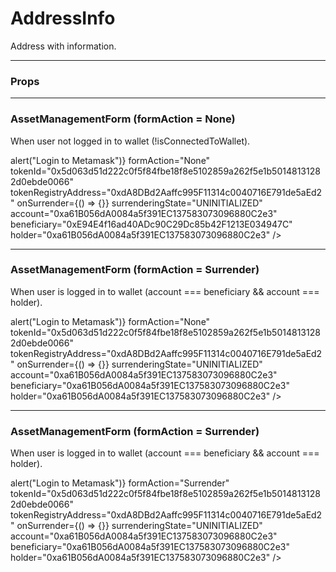 
<Meta title="AssetManagementForm" component={AssetManagementForm} />

# AddressInfo

Address with information.

---

### Props

<Props of={AssetManagementForm} />

---

### AssetManagementForm (formAction = None)

When user not logged in to wallet (!isConnectedToWallet).

<Preview>
  <Story name="Not Logged in">
    <AssetManagementForm
      isConnectedToWallet={false}
      onConnectToWallet={() => alert("Login to Metamask")}
      formAction="None"
      tokenId="0x5d063d51d222c0f5f84fbe18f8e5102859a262f5e1b50148131282d0ebde0066"
      tokenRegistryAddress="0xdA8DBd2Aaffc995F11314c0040716E791de5aEd2"
      onSurrender={() => {}}
      surrenderingState="UNINITIALIZED"
      account="0xa61B056dA0084a5f391EC137583073096880C2e3"
      beneficiary="0xE94E4f16ad40ADc90C29Dc85b42F1213E034947C"
      holder="0xa61B056dA0084a5f391EC137583073096880C2e3"
    />
  </Story>
</Preview>

---

### AssetManagementForm (formAction = Surrender)

When user is logged in to wallet (account === beneficiary && account === holder).

<Preview>
  <Story name="Logged in">
    <AssetManagementForm
      isConnectedToWallet={true}
      onConnectToWallet={() => alert("Login to Metamask")}
      formAction="None"
      tokenId="0x5d063d51d222c0f5f84fbe18f8e5102859a262f5e1b50148131282d0ebde0066"
      tokenRegistryAddress="0xdA8DBd2Aaffc995F11314c0040716E791de5aEd2"
      onSurrender={() => {}}
      surrenderingState="UNINITIALIZED"
      account="0xa61B056dA0084a5f391EC137583073096880C2e3"
      beneficiary="0xa61B056dA0084a5f391EC137583073096880C2e3"
      holder="0xa61B056dA0084a5f391EC137583073096880C2e3"
    />
  </Story>
</Preview>

---

### AssetManagementForm (formAction = Surrender)

When user is logged in to wallet (account === beneficiary && account === holder).

<Preview>
  <Story name="Surrender">
    <AssetManagementForm
      isConnectedToWallet={true}
      onConnectToWallet={() => alert("Login to Metamask")}
      formAction="Surrender"
      tokenId="0x5d063d51d222c0f5f84fbe18f8e5102859a262f5e1b50148131282d0ebde0066"
      tokenRegistryAddress="0xdA8DBd2Aaffc995F11314c0040716E791de5aEd2"
      onSurrender={() => {}}
      surrenderingState="UNINITIALIZED"
      account="0xa61B056dA0084a5f391EC137583073096880C2e3"
      beneficiary="0xa61B056dA0084a5f391EC137583073096880C2e3"
      holder="0xa61B056dA0084a5f391EC137583073096880C2e3"
    />
  </Story>
</Preview>
